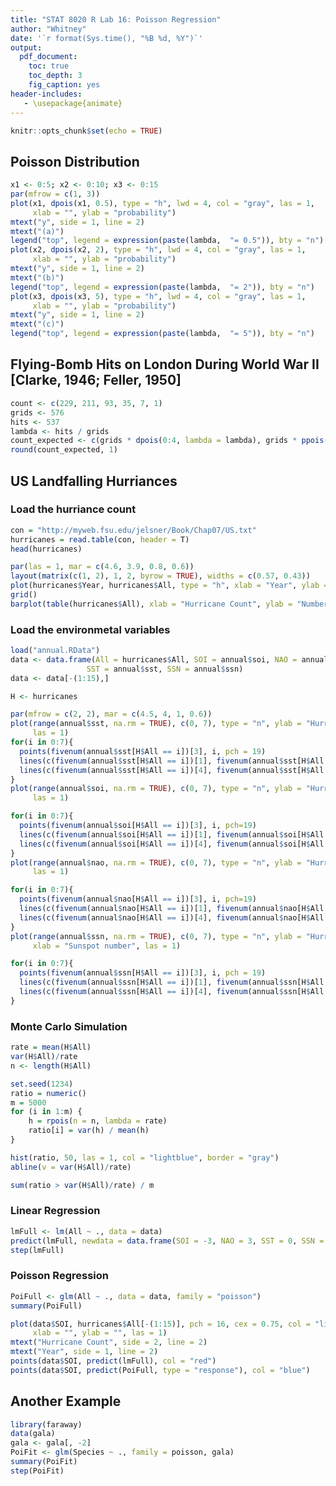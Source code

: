 ```yaml
---
title: "STAT 8020 R Lab 16: Poisson Regression"
author: "Whitney"
date: '`r format(Sys.time(), "%B %d, %Y")`'
output:
  pdf_document:
    toc: true
    toc_depth: 3
    fig_caption: yes
header-includes:
   - \usepackage{animate}
---
```



```r
knitr::opts_chunk$set(echo = TRUE)
```

## Poisson Distribution

```r
x1 <- 0:5; x2 <- 0:10; x3 <- 0:15
par(mfrow = c(1, 3))
plot(x1, dpois(x1, 0.5), type = "h", lwd = 4, col = "gray", las = 1,
     xlab = "", ylab = "probability")
mtext("y", side = 1, line = 2)
mtext("(a)")
legend("top", legend = expression(paste(lambda,  "= 0.5")), bty = "n")
plot(x2, dpois(x2, 2), type = "h", lwd = 4, col = "gray", las = 1,
     xlab = "", ylab = "probability")
mtext("y", side = 1, line = 2)
mtext("(b)")
legend("top", legend = expression(paste(lambda,  "= 2")), bty = "n")
plot(x3, dpois(x3, 5), type = "h", lwd = 4, col = "gray", las = 1,
     xlab = "", ylab = "probability")
mtext("y", side = 1, line = 2)
mtext("(c)")
legend("top", legend = expression(paste(lambda,  "= 5")), bty = "n")
```

## Flying-Bomb Hits on London During World War II [Clarke, 1946; Feller, 1950]

```r
count <- c(229, 211, 93, 35, 7, 1)
grids <- 576
hits <- 537
lambda <- hits / grids
count_expected <- c(grids * dpois(0:4, lambda = lambda), grids * ppois(4, lambda = lambda, lower.tail = F))
round(count_expected, 1)
```

## US Landfalling Hurriances 

### Load the hurriance count 

```r
con = "http://myweb.fsu.edu/jelsner/Book/Chap07/US.txt"
hurricanes = read.table(con, header = T)
head(hurricanes)

par(las = 1, mar = c(4.6, 3.9, 0.8, 0.6))
layout(matrix(c(1, 2), 1, 2, byrow = TRUE), widths = c(0.57, 0.43))
plot(hurricanes$Year, hurricanes$All, type = "h", xlab = "Year", ylab = "Hurricane count")
grid()
barplot(table(hurricanes$All), xlab = "Hurricane Count", ylab = "Number of years", main = "")
```

### Load the environmetal variables

```r
load("annual.RData")
data <- data.frame(All = hurricanes$All, SOI = annual$soi, NAO = annual$nao,
                 SST = annual$sst, SSN = annual$ssn)
data <- data[-(1:15),]

H <- hurricanes

par(mfrow = c(2, 2), mar = c(4.5, 4, 1, 0.6))
plot(range(annual$sst, na.rm = TRUE), c(0, 7), type = "n", ylab = "Hurricane count", xlab = "SST",
     las = 1)
for(i in 0:7){
  points(fivenum(annual$sst[H$All == i])[3], i, pch = 19)
  lines(c(fivenum(annual$sst[H$All == i])[1], fivenum(annual$sst[H$All == i])[2]), c(i, i))
  lines(c(fivenum(annual$sst[H$All == i])[4], fivenum(annual$sst[H$All == i])[5]), c(i, i))
}
plot(range(annual$soi, na.rm = TRUE), c(0, 7), type = "n", ylab = "Hurricane count", xlab = "SOI",
     las = 1)

for(i in 0:7){
  points(fivenum(annual$soi[H$All == i])[3], i, pch=19)
  lines(c(fivenum(annual$soi[H$All == i])[1], fivenum(annual$soi[H$All == i])[2]), c(i, i))
  lines(c(fivenum(annual$soi[H$All == i])[4], fivenum(annual$soi[H$All == i])[5]), c(i, i))
}
plot(range(annual$nao, na.rm = TRUE), c(0, 7), type = "n", ylab = "Hurricane count", xlab = "NAO",
     las = 1)

for(i in 0:7){
  points(fivenum(annual$nao[H$All == i])[3], i, pch=19)
  lines(c(fivenum(annual$nao[H$All == i])[1], fivenum(annual$nao[H$All == i])[2]), c(i, i))
  lines(c(fivenum(annual$nao[H$All == i])[4], fivenum(annual$nao[H$All == i])[5]), c(i, i))
}
plot(range(annual$ssn, na.rm = TRUE), c(0, 7), type = "n", ylab = "Hurricane count",
     xlab = "Sunspot number", las = 1)

for(i in 0:7){
  points(fivenum(annual$ssn[H$All == i])[3], i, pch = 19)
  lines(c(fivenum(annual$ssn[H$All == i])[1], fivenum(annual$ssn[H$All == i])[2]), c(i, i))
  lines(c(fivenum(annual$ssn[H$All == i])[4], fivenum(annual$ssn[H$All == i])[5]), c(i, i))
}
```

### Monte Carlo Simulation

```r
rate = mean(H$All)
var(H$All)/rate
n <- length(H$All)

set.seed(1234)
ratio = numeric()
m = 5000
for (i in 1:m) {
    h = rpois(n = n, lambda = rate)
    ratio[i] = var(h) / mean(h)
}

hist(ratio, 50, las = 1, col = "lightblue", border = "gray")
abline(v = var(H$All)/rate)

sum(ratio > var(H$All)/rate) / m
```

### Linear Regression 

```r
lmFull <- lm(All ~ ., data = data)
predict(lmFull, newdata = data.frame(SOI = -3, NAO = 3, SST = 0, SSN = 250))
step(lmFull)
```

### Poisson Regression

```r
PoiFull <- glm(All ~ ., data = data, family = "poisson")
summary(PoiFull)

plot(data$SOI, hurricanes$All[-(1:15)], pch = 16, cex = 0.75, col = "lightblue",
     xlab = "", ylab = "", las = 1)
mtext("Hurricane Count", side = 2, line = 2)
mtext("Year", side = 1, line = 2)
points(data$SOI, predict(lmFull), col = "red")
points(data$SOI, predict(PoiFull, type = "response"), col = "blue")
```

## Another Example

```r
library(faraway)
data(gala)
gala <- gala[, -2]
PoiFit <- glm(Species ~ ., family = poisson, gala)
summary(PoiFit)
step(PoiFit)
```




